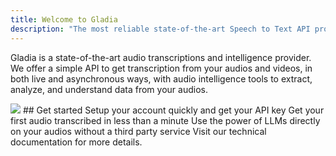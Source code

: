 ```yaml
---
title: Welcome to Gladia
description: "The most reliable state-of-the-art Speech to Text API provider"
---
```


Gladia is a state-of-the-art audio transcriptions and intelligence provider. We offer a simple API to get transcription from your audios and videos,
in both live and asynchronous ways, with audio intelligence tools to extract, analyze, and understand data from your audios.

<Frame>
  <img src='/assets/images/gladia-cover.png'/>
</Frame>
## Get started

<CardGroup cols={2}>
  <Card
    title="Configure your account"
    icon="gear"
    href="https://mintlify.com/docs/quickstart"
  >
    Setup your account quickly and get your API key
  </Card>
  <Card
    title="Transcribe an audio file"
    icon="microphone-lines"
    href="https://mintlify.com/docs/development"
  >
    Get your first audio transcribed in less than a minute
  </Card>
  <Card
    title="Apply audio intelligence"
    icon="magnifying-glass-chart"
    href="https://mintlify.com/docs/development"
  >
    Use the power of LLMs directly on your audios without a third party service
  </Card>
  <Card
    title="Using Gladia API ?"
    icon="code"
    href="https://mintlify.com/docs/development"
  >
    Visit our technical documentation for more details.
  </Card>
</CardGroup>
